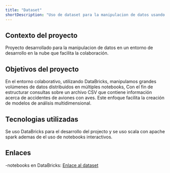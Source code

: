 ```yaml
---
title: "Dataset"
shortDescription: "Uso de dataset para la manipulacion de datos usando DataBricks."
---
```


## Contexto del proyecto

Proyecto desarrollado para la manipulacion de datos en un entorno de desarrollo en la nube que facilita la colaboración.

## Objetivos del proyecto
En el entorno colaborativo, utilizando DataBricks, manipulamos grandes volúmenes de datos distribuidos en múltiples notebooks,
Con el fin de estructurar consultas sobre un archivo CSV que contiene información acerca de accidentes de aviones con aves. 
Este enfoque facilita la creación de modelos de análisis multidimensional.

## Tecnologias utilizadas
Se uso DataBricks para el desarrollo del projecto y se uso scala con apache spark
ademas de el uso de notebooks interactivos.

## Enlaces
-notebooks en DataBricks:
<a href="https://blancops2.github.io/Csv_Databricks/Project_Scala.html">Enlace al dataset</a>


```